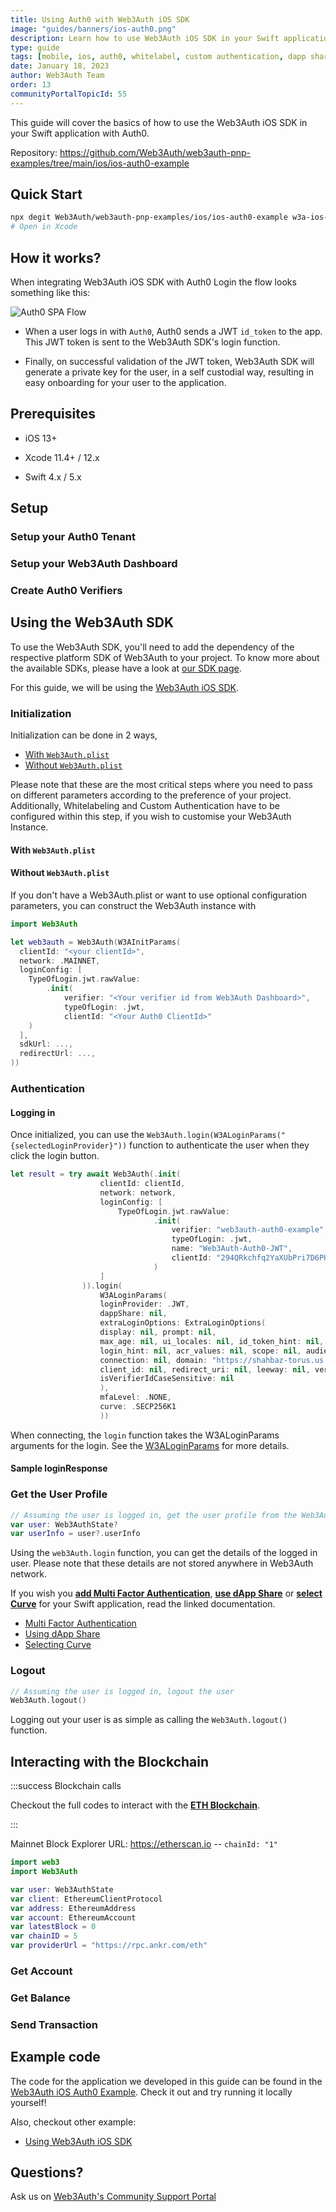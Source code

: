 ```yaml
---
title: Using Auth0 with Web3Auth iOS SDK
image: "guides/banners/ios-auth0.png"
description: Learn how to use Web3Auth iOS SDK in your Swift application with Auth0.
type: guide
tags: [mobile, ios, auth0, whitelabel, custom authentication, dapp share]
date: January 18, 2023
author: Web3Auth Team
order: 13
communityPortalTopicId: 55
---
```



<SEO
  title="Using Auth0 with Web3Auth iOS SDK"
  description="Learn how to use Web3Auth iOS SDK in your Swift application with Auth0."
  image="https://web3auth.io/docs/guides/banners/ios-auth0.png"
  slug="/guides/ios-auth0"
/>

This guide will cover the basics of how to use the Web3Auth iOS SDK in your Swift application with
Auth0.

Repository: https://github.com/Web3Auth/web3auth-pnp-examples/tree/main/ios/ios-auth0-example

## Quick Start

```bash
npx degit Web3Auth/web3auth-pnp-examples/ios/ios-auth0-example w3a-ios-auth0-demo
# Open in Xcode
```

## How it works?

When integrating Web3Auth iOS SDK with Auth0 Login the flow looks something like this:

![Auth0 SPA Flow](/guides/auth0/auth0-spa-flow.png)

- When a user logs in with `Auth0`, Auth0 sends a JWT `id_token` to the app. This JWT token is sent
  to the Web3Auth SDK's login function.

- Finally, on successful validation of the JWT token, Web3Auth SDK will generate a private key for
  the user, in a self custodial way, resulting in easy onboarding for your user to the application.

## Prerequisites

<Web3AuthPrerequisites />

- iOS 13+

- Xcode 11.4+ / 12.x

- Swift 4.x / 5.x

<Auth0Prerequisites />

## Setup

### Setup your Auth0 Tenant

<Auth0Setup />

### Setup your Web3Auth Dashboard

<SetupWeb3AuthDashboard />

### Create Auth0 Verifiers

<Auth0VerifierSetup />

## Using the Web3Auth SDK

To use the Web3Auth SDK, you'll need to add the dependency of the respective platform SDK of
Web3Auth to your project. To know more about the available SDKs, please have a look at
[our SDK page](/sdk).

For this guide, we will be using the [Web3Auth iOS SDK](/sdk/pnp/ios).

<Installation />

### Initialization

Initialization can be done in 2 ways,

- [With `Web3Auth.plist`](#with-web3authplist)
- [Without `Web3Auth.plist`](#without-web3authplist)

Please note that these are the most critical steps where you need to pass on different parameters
according to the preference of your project. Additionally, Whitelabeling and Custom Authentication
have to be configured within this step, if you wish to customise your Web3Auth Instance.

#### With `Web3Auth.plist`

<PlistInitialization />

#### Without `Web3Auth.plist`

If you don't have a Web3Auth.plist or want to use optional configuration parameters, you can
construct the Web3Auth instance with

```swift
import Web3Auth

let web3auth = Web3Auth(W3AInitParams(
  clientId: "<your clientId>",
  network: .MAINNET,
  loginConfig: [
    TypeOfLogin.jwt.rawValue:
        .init(
            verifier: "<Your verifier id from Web3Auth Dashboard>",
            typeOfLogin: .jwt,
            clientId: "<Your Auth0 ClientId>"
    )
  ],
  sdkUrl: ...,
  redirectUrl: ...,
))
```

### Authentication

#### Logging in

Once initialized, you can use the `Web3Auth.login(W3ALoginParams("{selectedLoginProvider}"))`
function to authenticate the user when they click the login button.

```swift
let result = try await Web3Auth(.init(
                    clientId: clientId,
                    network: network,
                    loginConfig: [
                        TypeOfLogin.jwt.rawValue:
                                .init(
                                    verifier: "web3auth-auth0-example",
                                    typeOfLogin: .jwt,
                                    name: "Web3Auth-Auth0-JWT",
                                    clientId: "294QRkchfq2YaXUbPri7D6PH7xzHgQMT"
                                )
                    ]
                )).login(
                    W3ALoginParams(
                    loginProvider: .JWT,
                    dappShare: nil,
                    extraLoginOptions: ExtraLoginOptions(
                    display: nil, prompt: nil,
                    max_age: nil, ui_locales: nil, id_token_hint: nil, id_token: nil,
                    login_hint: nil, acr_values: nil, scope: nil, audience: nil,
                    connection: nil, domain: "https://shahbaz-torus.us.auth0.com",
                    client_id: nil, redirect_uri: nil, leeway: nil, verifierIdField: "sub",
                    isVerifierIdCaseSensitive: nil
                    ),
                    mfaLevel: .NONE,
                    curve: .SECP256K1
                    ))
```

When connecting, the `login` function takes the W3ALoginParams arguments for the login. See the
[W3ALoginParams](/sdk/pnp/ios/usage#arguments) for more details.

#### Sample loginResponse

<IosResponse />

### Get the User Profile

```swift
// Assuming the user is logged in, get the user profile from the Web3AuthState
var user: Web3AuthState?
var userInfo = user?.userInfo
```

Using the `web3Auth.login` function, you can get the details of the logged in user. Please note that
these details are not stored anywhere in Web3Auth network.

If you wish you **[add Multi Factor Authentication](/sdk/pnp/ios/mfa)**,
**[use dApp Share](/sdk/pnp/ios/dapp-share)** or
**[select Curve](/sdk/pnp/ios/usage#selecting-curve)** for your Swift application, read the linked
documentation.

- [Multi Factor Authentication](/sdk/pnp/ios/mfa)
- [Using dApp Share](/sdk/pnp/ios/dapp-share)
- [Selecting Curve](/sdk/pnp/ios/usage#selecting-curve)

### Logout

```swift
// Assuming the user is logged in, logout the user
Web3Auth.logout()
```

Logging out your user is as simple as calling the `Web3Auth.logout()` function.

## Interacting with the Blockchain

:::success Blockchain calls

Checkout the full codes to interact with the
**[ETH Blockchain](/connect-blockchain/evm/ethereum/ios)**.

:::

Mainnet Block Explorer URL: https://etherscan.io -- `chainId: "1"`

```swift
import web3
import Web3Auth

var user: Web3AuthState
var client: EthereumClientProtocol
var address: EthereumAddress
var account: EthereumAccount
var latestBlock = 0
var chainID = 5
var providerUrl = "https://rpc.ankr.com/eth"
```

### Get Account

<PrepareAccount />

### Get Balance

<FetchBalance />

### Send Transaction

<SendTransaction />

## Example code

The code for the application we developed in this guide can be found in the
[Web3Auth iOS Auth0 Example](https://github.com/Web3Auth/web3auth-pnp-examples/tree/main/ios/ios-auth0-example).
Check it out and try running it locally yourself!

Also, checkout other example:

- [Using Web3Auth iOS SDK](https://github.com/Web3Auth/web3auth-pnp-examples/tree/main/ios/ios-quick-start)

## Questions?

Ask us on [Web3Auth's Community Support Portal](https://web3auth.io/community)
